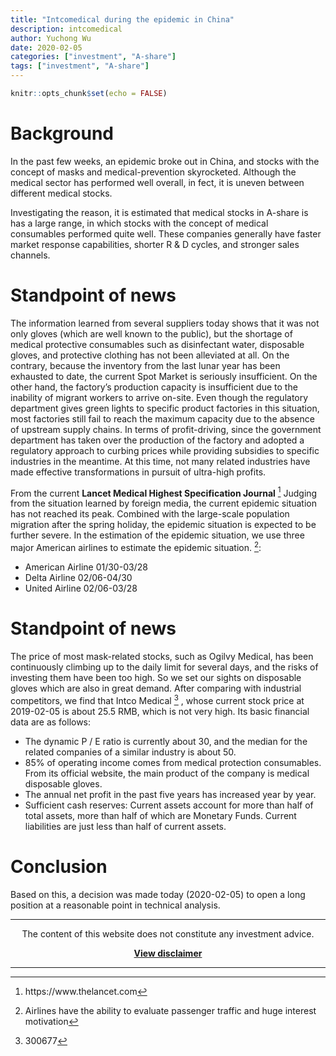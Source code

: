```yaml
---
title: "Intcomedical during the epidemic in China"
description: intcomedical
author: Yuchong Wu
date: 2020-02-05
categories: ["investment", "A-share"]
tags: ["investment", "A-share"]
---
```


```r
knitr::opts_chunk$set(echo = FALSE)
```

# Background

In the past few weeks, an epidemic broke out in China, and stocks with the concept of masks and medical-prevention skyrocketed. Although the medical sector has performed well overall, in fect, it is uneven between different medical stocks.

Investigating the reason, it is estimated that medical stocks in A-share is has a large range, in which stocks with the concept of medical consumables performed quite well. These companies generally have faster market response capabilities, shorter R & D cycles, and stronger sales channels.

# Standpoint of news

The information learned from several suppliers today shows that it was not only gloves (which are well known to the public), but the shortage of medical protective consumables such as disinfectant water, disposable gloves, and protective clothing has not been alleviated at all. On the contrary, because the inventory from the last lunar year has been exhausted to date, the current Spot Market is seriously insufficient. On the other hand, the factory's production capacity is insufficient due to the inability of migrant workers to arrive on-site. Even though the regulatory department gives green lights to specific product factories in this situation, most factories still fail to reach the maximum capacity due to the absence of upstream supply chains. In terms of profit-driving, since the government department has taken over the production of the factory and adopted a regulatory approach to curbing prices while providing subsidies to specific industries in the meantime. At this time, not many related industries have made effective transformations in pursuit of ultra-high profits.

From the current **Lancet Medical Highest Specification Journal** ^[https://www.thelancet.com] 
Judging from the situation learned by foreign media, the current epidemic situation has not reached its peak. Combined with the large-scale population migration after the spring holiday, the epidemic situation is expected to be further severe. In the estimation of the epidemic situation, we use three major American airlines to estimate the epidemic situation. ^[Airlines have the ability to evaluate passenger traffic and huge interest motivation]:

+ American Airline 01/30-03/28
+ Delta Airline 02/06-04/30
+ United Airline 02/06-03/28

# Standpoint of news

The price of most mask-related stocks, such as Ogilvy Medical, has been continuously climbing up to the daily limit for several days, and the risks of investing them have been too high. So we set our sights on disposable gloves which are also in great demand. After comparing with industrial competitors, we find that Intco Medical ^[300677] , whose current stock price at 2019-02-05 is about 25.5 RMB, which is not very high. Its basic financial data are as follows:

+ The dynamic P / E ratio is currently about 30, and the median for the related companies of a similar industry is about 50.
+ 85% of operating income comes from medical protection consumables. From its official website, the main product of the company is medical disposable gloves.
+ The annual net profit in the past five years has increased year by year.
+ Sufficient cash reserves: Current assets account for more than half of total assets, more than half of which are Monetary Funds. Current liabilities are just less than half of current assets.

# Conclusion

Based on this, a decision was made today (2020-02-05) to open a long position at a reasonable point in technical analysis.

***

<center>

The content of this website does not constitute any investment advice.

[**View disclaimer**](../../disclaimer)

</center>

***

